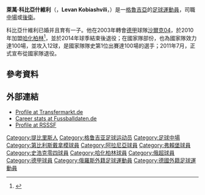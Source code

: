 {{noteta
|G1=德甲
|G2=Football
|T=zh-hans:莱万·科比亚什维利;zh-hk:萊萬·高拜亞韋利;zh-tw:萊萬·科比亞什維利;
|1=zh-hans:科比亚什维利;zh-hk:高拜亞韋利;zh-tw:科比亞什維利;
|2=zh-cn:第比利斯; zh-hk:第比利斯; zh-tw:提弗利司;
}}
{{Infobox football biography
| name           = 萊萬·科比亞什維利<br />''Levan Kobiashvili''
| image          = Schalke Kobiashvili02.jpg
| image_size     = 250px
| fullname           = Levan Kobiashvili
| nickname           = 
| dateofbirth        = {{birth date and age|1977|7|10}}
| cityofbirth        = [[第比利斯|第比利斯]]
| countryofbirth     = {{USSR}}
| height             = {{height|meters=1.83}}
| currentclub    = 
| clubnumber     = 
| position           = [[中場|中場]]
| youthyears1    = 1983–1992 |youthclubs1 = Avaza Tbilisi
| youthyears2    = 1992–1993 |youthclubs2 = [[鲁斯塔维金属足球俱乐部|鲁斯塔维]]
| years1         = 1993–1994 |clubs1 = [[鲁斯塔维金属足球俱乐部|鲁斯塔维]]                |caps1 = 48  |goals1 = 0
| years2         = 1995–1998 |clubs2 = [[第比利斯迪纳摩足球俱乐部|第比利斯迪纳摩]]                  |caps2 = 36  |goals2 = 3
| years3         = 1997      |clubs3 = → [[弗拉季高加索阿拉尼亚足球俱乐部|阿拉尼亞]] (loan) |caps3 = 21  |goals3 = 5
| years4         = 1998      |clubs4 = → [[弗賴堡足球俱樂部|弗賴堡]] (loan)                              |caps4 = 26  |goals4 = 3
| years5         = 1998–2003 |clubs5 = [[弗賴堡足球俱樂部|弗賴堡]]                                       |caps5 = 123 |goals5 = 27
| years6         = 2003–2010 |clubs6 = [[沙尔克04足球俱乐部|沙尔克04]]                          |caps6 = 168 |goals6 = 9
| years7         = 2010–2014 |clubs7 = [[柏林赫塔足球俱乐部|柏林赫塔]]                                        |caps7 = 101 |goals7 = 7
| totalcaps      = 523
| totalgoals     = 54
| nationalyears1 = 1994      |nationalteam1 = [[格魯吉亞17歲以下國家足球隊|格魯吉亞U17]] |nationalcaps1 = 2   |nationalgoals1 = 0
| nationalyears2 = 1995      |nationalteam2 = [[格魯吉亞21歲以下國家足球隊|格魯吉亞U21]] |nationalcaps2 = 1   |nationalgoals2 = 0
| nationalyears3 = 1996–2011 |nationalteam3 = [[格魯吉亞國家足球隊|格魯吉亞]]              |nationalcaps3 = 100 |nationalgoals3 = 12
| pcupdate           = 2014年7月30日 (三) 21:30 (UTC)
| ntupdate           = 2011年7月30日 (六) 15:20 (UTC)
}}
'''萊萬·科比亞什維利'''（{{lang-ka|'''ლევან კობიაშვილი'''}}，''' Levan Kobiashvili '''，{{bd|1977年|7月10日|catidx=Kobiashvili, Levan}}）是一[[格魯吉亞|格魯吉亞]]的[[足球|足球]][[運動員|運動員]]，司職[[中場|中場]]或[[後衛_(足球)|後衛]]。

科比亞什維利已婚并且育有一子。他在2003年轉會[[德甲|德甲]]球隊[[沙尔克04足球俱乐部|沙爾克04]]，於2010年加盟[[柏林赫塔足球俱乐部|哈化柏林]]<ref>{{cite news |language=zh-hans |url=http://dfo.cn/dfo/show.asp?id=9949 |title=不受马加特重用 科比亚什维利助力赫塔 |publisher=德国足球在线 |date=2009-12-21 |accessdate=2010-01-04 |archive-date=2010-03-30 |archive-url=https://web.archive.org/web/20100330083052/http://dfo.cn/dfo/show.asp?id=9949 |dead-url=no }}</ref>，並於2014年球季結束後退役；在國家隊部份，也為國家隊效力達100場，並攻入12球，是國家隊隊史第1位出賽達100場的選手；2011年7月，正式宣布從國家隊退役。

== 參考資料 ==
{{reflist}}

==外部連結==
*[https://web.archive.org/web/20100315091804/http://www.transfermarkt.de/de/spieler/411/levan-kobiashvili/profil.html Profile at Transfermarkt.de] {{de icon}}
*[http://www.fussballdaten.de/spieler/kobiaschwililevan/ Career stats at Fussballdaten.de] {{Wayback|url=http://www.fussballdaten.de/spieler/kobiaschwililevan/ |date=20101223061851 }} {{de icon}}
*[http://www.rsssf.com/miscellaneous/kobiashvili-intl.html Profile at RSSSF] {{Wayback|url=http://www.rsssf.com/miscellaneous/kobiashvili-intl.html |date=20110728032521 }}

{{DEFAULTSORT:Kobiashvili, Levan}}
[[Category:提比里斯人|Category:提比里斯人]]
[[Category:格鲁吉亚足球运动员|Category:格鲁吉亚足球运动员]]
[[Category:足球中場|Category:足球中場]]
[[Category:第比利斯戴拿模球員|Category:第比利斯戴拿模球員]]
[[Category:阿拉尼亞球員|Category:阿拉尼亞球員]]
[[Category:弗賴堡球員|Category:弗賴堡球員]]
[[Category:史浩克零四球員|Category:史浩克零四球員]]
[[Category:哈化柏林球員|Category:哈化柏林球員]]
[[Category:俄超球員|Category:俄超球員]]
[[Category:德甲球員|Category:德甲球員]]
[[Category:俄羅斯外籍足球運動員|Category:俄羅斯外籍足球運動員]]
[[Category:德國外籍足球運動員|Category:德國外籍足球運動員]]